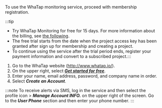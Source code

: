 To use the WhaTap monitoring service, proceed with membership registration.

:::tip

-   Try WhaTap Monitoring for free for 15 days. For more information about the billing, see [the following](billing). 
-   The free trial starts from the date when the project access key has been granted after sign up for membership and creating a project.
-   To continue using the service after the trial period ends, register your payment information and convert to a subscribed project.:::

1.  Go to the WhaTap website (http://www.whatap.io/).
2.  On the upper right, select **_[Get started for free](https://www.whatap.io/ko/signup/)_**.
3.  Enter your name, email address, password, and company name in order.
4.  Select **_Create an Account_**.

:::note
To receive alerts via SMS, log in the service and then select the profile icon > **_Manage Account INFO._** on the upper right of the screen. Go to the **_User Phone_** section and then enter your phone number.
:::
